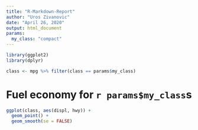 ```yaml
---
title: "R-Markdown-Report"
author: "Uros Zivanovic"
date: "April 26, 2020"
output: html_document
params:
  my_class: "compact"
---
```


```r
library(ggplot2)
library(dplyr)

class <- mpg %>% filter(class == params$my_class)
```

# Fuel economy for `r params$my_class`s

```r
ggplot(class, aes(displ, hwy)) + 
  geom_point() + 
  geom_smooth(se = FALSE)
```